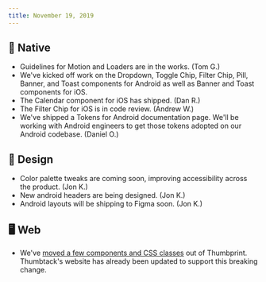```yaml
---
title: November 19, 2019
---
```


## 📱 Native

-   Guidelines for Motion and Loaders are in the works. (Tom G.)
-   We've kicked off work on the Dropdown, Toggle Chip, Filter Chip, Pill, Banner, and Toast components for Android as well as Banner and Toast components for iOS.
-   The Calendar component for iOS has shipped. (Dan R.)
-   The Filter Chip for iOS is in code review. (Andrew W.)
-   We've shipped a Tokens for Android documentation page. We'll be working with Android engineers to get those tokens adopted on our Android codebase. (Daniel O.)

## 🍭 Design

-   Color palette tweaks are coming soon, improving accessibility across the product. (Jon K.)
-   New android headers are being designed. (Jon K.)
-   Android layouts will be shipping to Figma soon. (Jon K.)

## 🖥 Web

-   We've [moved a few components and CSS classes](https://github.com/thumbtack/thumbprint/issues/544) out of Thumbprint. Thumbtack's website has already been updated to support this breaking change.
